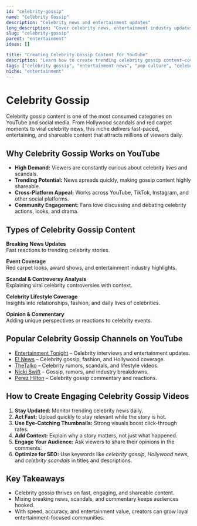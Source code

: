 ```yaml
---
id: "celebrity-gossip"
name: "Celebrity Gossip"
description: "Celebrity news and entertainment updates"
long_description: "Cover celebrity news, entertainment industry updates, and pop culture"
slug: "celebrity-gossip"
parent: "entertainment"
ideas: []

title: "Creating Celebrity Gossip Content for YouTube"
description: "Learn how to create trending celebrity gossip content—covering entertainment news, scandals, pop culture updates, and viral moments."
tags: ["celebrity gossip", "entertainment news", "pop culture", "celebrity scandals", "Hollywood updates", "viral moments"]
niche: "entertainment"
---
```


# Celebrity Gossip

Celebrity gossip content is one of the most consumed categories on YouTube and social media. From Hollywood scandals and red carpet moments to viral celebrity news, this niche delivers fast-paced, entertaining, and shareable content that attracts millions of viewers daily.

## Why Celebrity Gossip Works on YouTube

- **High Demand:** Viewers are constantly curious about celebrity lives and scandals.  
- **Trending Potential:** News spreads quickly, making gossip content highly shareable.  
- **Cross-Platform Appeal:** Works across YouTube, TikTok, Instagram, and other social platforms.  
- **Community Engagement:** Fans love discussing and debating celebrity actions, looks, and drama.  

## Types of Celebrity Gossip Content

**Breaking News Updates**  
Fast reactions to trending celebrity stories.  

**Event Coverage**  
Red carpet looks, award shows, and entertainment industry highlights.  

**Scandal & Controversy Analysis**  
Explaining viral celebrity controversies with context.  

**Celebrity Lifestyle Coverage**  
Insights into relationships, fashion, and daily lives of celebrities.  

**Opinion & Commentary**  
Adding unique perspectives or reactions to celebrity events.  

## Popular Celebrity Gossip Channels on YouTube

- [Entertainment Tonight](https://www.youtube.com/@EntertainmentTonight) – Celebrity interviews and entertainment updates.  
- [E! News](https://www.youtube.com/@enews) – Celebrity gossip, fashion, and Hollywood coverage.  
- [TheTalko](https://www.youtube.com/@TheTalko) – Celebrity rumors, scandals, and lifestyle videos.  
- [Nicki Swift](https://www.youtube.com/@NickiSwift) – Gossip, rumors, and industry breakdowns.  
- [Perez Hilton](https://www.youtube.com/@PerezHilton) – Celebrity gossip commentary and reactions.  

## How to Create Engaging Celebrity Gossip Videos

1. **Stay Updated:** Monitor trending celebrity news daily.  
2. **Act Fast:** Upload quickly to stay relevant while the story is hot.  
3. **Use Eye-Catching Thumbnails:** Strong visuals boost click-through rates.  
4. **Add Context:** Explain why a story matters, not just what happened.  
5. **Engage Your Audience:** Ask viewers to share their opinions in the comments.  
6. **Optimize for SEO:** Use keywords like *celebrity gossip*, *Hollywood news*, and *celebrity scandals* in titles and descriptions.  

## Key Takeaways

- Celebrity gossip thrives on fast, engaging, and shareable content.  
- Mixing breaking news, scandals, and commentary keeps audiences hooked.  
- With speed, accuracy, and entertainment value, creators can grow loyal entertainment-focused communities.  
